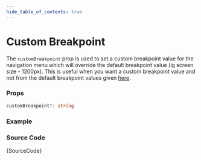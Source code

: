 ```yaml
---
hide_table_of_contents: true
---
```



# Custom Breakpoint

The `customBreakpoint` prop is used to set a custom breakpoint value for the navigation menu which will override the default breakpoint value (lg screen size - 1200px). This is useful when you want a custom breakpoint value and not from the default breakpoint values given [here](/docs/menu-examples/horizontal-examples/horizontal-nav/breakpoint).

### Props

```ts noCopy
customBreakpoint?: string
```

### Example

<IframeWindow url='http://localhost:3000/menu-examples/horizontal-menu/horizontal-nav/custom-breakpoint' />

### Source Code

<TsToJsCodeSnippet>{SourceCode}</TsToJsCodeSnippet>
